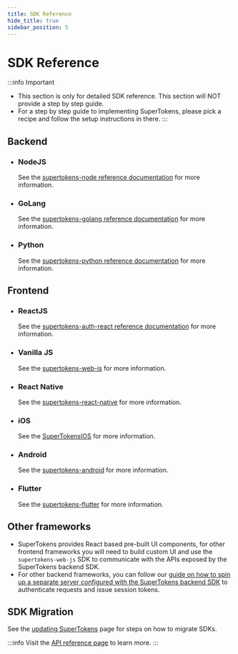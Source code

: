 ```yaml
---
title: SDK Reference
hide_title: true
sidebar_position: 5
---
```


# SDK Reference

:::info Important
- This section is only for detailed SDK reference. This section will NOT provide a step by step guide.
- For a step by step guide to implementing SuperTokens, please pick a recipe and follow the setup instructions in there.
:::

## Backend

- ### NodeJS

    See the [supertokens-node reference documentation](https://supertokens.com/docs/nodejs) for more information.

- ### GoLang

    See the [supertokens-golang reference documentation](https://supertokens.com/docs/golang) for more information.

- ### Python

    See the [supertokens-python reference documentation](https://supertokens.com/docs/python) for more information.

## Frontend

- ### ReactJS

    See the [supertokens-auth-react reference documentation](https://supertokens.com/docs/auth-react) for more information.

- ### Vanilla JS

    See the [supertokens-web-js](https://supertokens.com/docs/web-js) for more information.

- ### React Native

    See the [supertokens-react-native](https://supertokens.com/docs/react-native) for more information.

- ### iOS

    See the [SuperTokensIOS](https://supertokens.com/docs/ios) for more information.

- ### Android

    See the [supertokens-android](https://supertokens.com/docs/android) for more information.

- ### Flutter
    See the [supertokens-flutter](https://supertokens.com/docs/flutter) for more information.


## Other frameworks
- SuperTokens provides React based pre-built UI components, for other frontend frameworks you will need to build custom UI and use the `supertokens-web-js` SDK to communicate with the APIs exposed by the SuperTokens backend SDK.
- For other backend frameworks, you can follow our [guide on how to spin up a separate server configured with the SuperTokens backend SDK](/docs/community/other-frameworks) to authenticate requests and issue session tokens.

## SDK Migration

See the [updating SuperTokens](./updating-supertokens) page for steps on how to migrate SDKs.

:::info
Visit the [API reference page](./apis) to learn more.
:::

